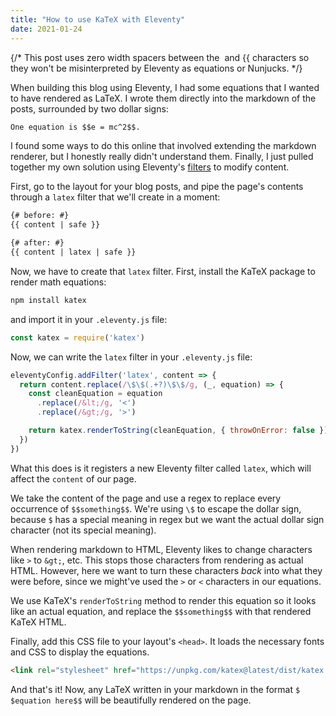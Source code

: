 ---
title: "How to use KaTeX with Eleventy"
date: 2021-01-24
---
{/* This post uses zero width spacers between the $​$ and {​{ characters so they won't be misinterpreted by Eleventy as equations or Nunjucks. */}

When building this blog using Eleventy, I had some equations that I wanted to have rendered as LaTeX. I wrote them directly into the markdown of the posts, surrounded by two dollar signs:

```markdown
One equation is $​$e = mc^2$$.
```

I found some ways to do this online that involved extending the markdown renderer, but I honestly really didn't understand them. Finally, I just pulled together my own solution using Eleventy's [filters](https://www.11ty.dev/docs/filters/) to modify content.

First, go to the layout for your blog posts, and pipe the page's contents through a `latex` filter that we'll create in a moment:

```html
{# before: #}
{​{ content | safe }}

{# after: #}
{​{ content | latex | safe }}
```

Now, we have to create that `latex` filter. First, install the KaTeX package to render math equations:

```bash
npm install katex
```

and import it in your `.eleventy.js` file:

```javascript
const katex = require('katex')
```

Now, we can write the `latex` filter in your `.eleventy.js` file:

```javascript
eleventyConfig.addFilter('latex', content => {
  return content.replace(/\$\$(.+?)\$\$/g, (_, equation) => {
    const cleanEquation = equation
      .replace(/&lt;/g, '<')
      .replace(/&gt;/g, '>')

    return katex.renderToString(cleanEquation, { throwOnError: false })
  })
})
```

What this does is it registers a new Eleventy filter called `latex`, which will affect the `content` of our page.

We take the content of the page and use a regex to replace every occurrence of `$$something$​$`. We're using `\$` to escape the dollar sign, because `$` has a special meaning in regex but we want the actual dollar sign character (not its special meaning).

When rendering markdown to HTML, Eleventy likes to change characters like `>` to `&gt;`, etc. This stops those characters from rendering as actual HTML. However, here we want to turn these characters _back_ into what they were before, since we might've used the `>` or `<` characters in our equations.

We use KaTeX's `renderToString` method to render this equation so it looks like an actual equation, and replace the `$​$something$$` with that rendered KaTeX HTML.

Finally, add this CSS file to your layout's `<head>`. It loads the necessary fonts and CSS to display the equations.

```html
<link rel="stylesheet" href="https://unpkg.com/katex@latest/dist/katex.min.css" />
```

And that's it! Now, any LaTeX written in your markdown in the format `$​$equation here$$` will be beautifully rendered on the page.
